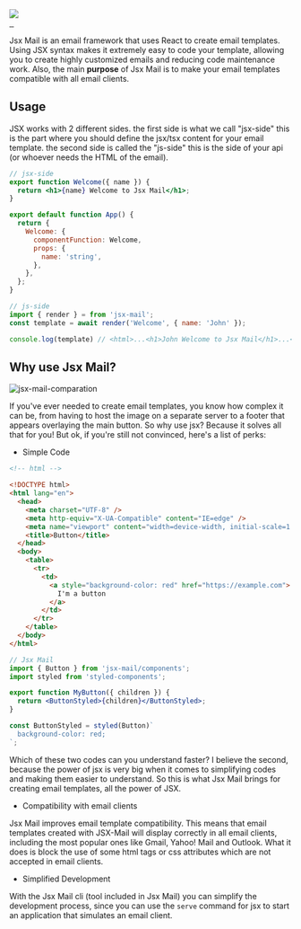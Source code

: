 <div className="text-center">
  <div className="max-w-xs mx-auto">
    <img className="w-2/5 mx-auto" src="https://a.imagem.app/AWlvQP.png" />
  </div>
</div>

<div className="flex flex-wrap items-center justify-center gap-3 mt-5">
  <a aria-label="NPM version" href="https://www.npmjs.com/package/jsx-mail">
    <img
      alt=""
      src="https://img.shields.io/npm/v/jsx-mail.svg?style=for-the-badge&labelColor=000000"
    />
  </a>
  <a
    aria-label="License"
    href="https://github.com/Theryston/jsx-mail/blob/master/LICENSE"
  >
    <img
      alt=""
      src="https://img.shields.io/npm/l/jsx-mail.svg?style=for-the-badge&labelColor=000000"
    />
  </a>
  <a
    aria-label="Join the community on GitHub"
    href="https://github.com/Theryston/jsx-mail/discussions"
  >
    <img
      alt=""
      src="https://img.shields.io/badge/Join%20the%20community-blueviolet.svg?style=for-the-badge&logo=Github&labelColor=000000&logoWidth=20"
    />
  </a>
</div>

<p className="text-center">
  Jsx Mail is an email framework that uses React to create email templates.
  Using JSX syntax makes it extremely easy to code your template, allowing you
  to create highly customized emails and reducing code maintenance work. Also,
  the main <b>purpose</b> of Jsx Mail is to make your email templates compatible
  with all email clients.
</p>

## Usage

JSX works with 2 different sides. the first side is what we call "jsx-side" this is the part where you should define the jsx/tsx content for your email template. the second side is called the "js-side" this is the side of your api (or whoever needs the HTML of the email).

```jsx
// jsx-side
export function Welcome({ name }) {
  return <h1>{name} Welcome to Jsx Mail</h1>;
}

export default function App() {
  return {
    Welcome: {
      componentFunction: Welcome,
      props: {
        name: 'string',
      },
    },
  };
}
```

```js
// js-side
import { render } = from 'jsx-mail';
const template = await render('Welcome', { name: 'John' });

console.log(template) // <html>...<h1>John Welcome to Jsx Mail</h1>...</html>
```

## Why use Jsx Mail?

![jsx-mail-comparation](https://user-images.githubusercontent.com/72868196/183707838-19065b95-34fa-430e-a3e1-f4f353a05259.jpg)

If you've ever needed to create email templates, you know how complex it can be, from having to host the image on a separate server to a footer that appears overlaying the main button. So why use jsx? Because it solves all that for you! But ok, if you're still not convinced, here's a list of perks:

- Simple Code

```html
<!-- html -->

<!DOCTYPE html>
<html lang="en">
  <head>
    <meta charset="UTF-8" />
    <meta http-equiv="X-UA-Compatible" content="IE=edge" />
    <meta name="viewport" content="width=device-width, initial-scale=1.0" />
    <title>Button</title>
  </head>
  <body>
    <table>
      <tr>
        <td>
          <a style="background-color: red" href="https://example.com">
            I'm a button
          </a>
        </td>
      </tr>
    </table>
  </body>
</html>
```

```jsx
// Jsx Mail
import { Button } from 'jsx-mail/components';
import styled from 'styled-components';

export function MyButton({ children }) {
  return <ButtonStyled>{children}</ButtonStyled>;
}

const ButtonStyled = styled(Button)`
  background-color: red;
`;
```

Which of these two codes can you understand faster? I believe the second, because the power of jsx is very big when it comes to simplifying codes and making them easier to understand. So this is what Jsx Mail brings for creating email templates, all the power of JSX.

- Compatibility with email clients

Jsx Mail improves email template compatibility. This means that email templates created with JSX-Mail will display correctly in all email clients, including the most popular ones like Gmail, Yahoo! Mail and Outlook. What it does is block the use of some html tags or css attributes which are not accepted in email clients.

- Simplified Development

With the Jsx Mail cli (tool included in Jsx Mail) you can simplify the development process, since you can use the `serve` command for jsx to start an application that simulates an email client.
